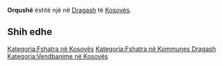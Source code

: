 {{Fshat në 
 | Emri                = Orqushë
 | EmriAlt                = 
 | NAME_SHORT_FORM=      
 | NAME_GENERIC=      
 | NAME_SORT_NAME_RO=      ORQUSHE
 | FULL_NAME_RO = Orqushë
 | FULL_NAME_ND_RO=Orqushe
 | SORT_NAME_RG=ORQUSHE
 | FULL_NAME_RG=Orqushë
 | FULL_NAME_ND_RG=Orqushe
 | SRP_NAME_SHORT_FORM=      
 | SRP_NAME_GENERIC=      
 | SRP_NAME_SORT_NAME_RO=      
 | SRP_FULL_NAME_RO = 
 | SRP_FULL_NAME_ND_RO=
 | SRP_SORT_NAME_RG=
 | SRP_FULL_NAME_RG=
 | SRP_FULL_NAME_ND_RG=
 | Emri (Rasa dhanore) = 
 | Figura              = 
 | Shteti              = Kosovo
 | Komuna              = Dragash
 | Kodi postar         = 
 | Sipërfaqja          = 

 | Popullsia           = 

 | Regj. i popullsisë  = 
 | Dend. e popullsisë  = 
 | Faqja zyrtare       = 
 <!--- Koordinatat ----> 
 | Gjerësia            = 42.042222
 | Gjatësia            = 20.598889
 | Lartësia            = 
}}
'''Orqushë''' është një [[]] në [[Dragash]] të [[Kosovës]].

<!-- == Gjeografia == -->
<!-- == Historia == -->
<!-- == Demografia == -->
== Shih edhe ==
{{Komuna Dragash}}
{{Kosovo-Administrata-Cung}}

[[Kategoria:Fshatra në Kosovës]]
[[Kategoria:Fshatra në Kommunes Dragash]]
[[Kategoria:Vendbanime në Kosovës]]